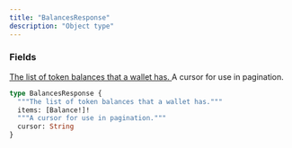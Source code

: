```yaml
---
title: "BalancesResponse"
description: "Object type"
---
```


### Fields

<a href="/api-reference/types/balance">
  <ResponseField name="items" type="[Balance!]!" required>
    The list of token balances that a wallet has.
  </ResponseField>
</a>

<ResponseField name="cursor" type="String">
  A cursor for use in pagination.
</ResponseField>


```graphql BalancesResponse
type BalancesResponse {
  """The list of token balances that a wallet has."""
  items: [Balance!]!
  """A cursor for use in pagination."""
  cursor: String
}
```
